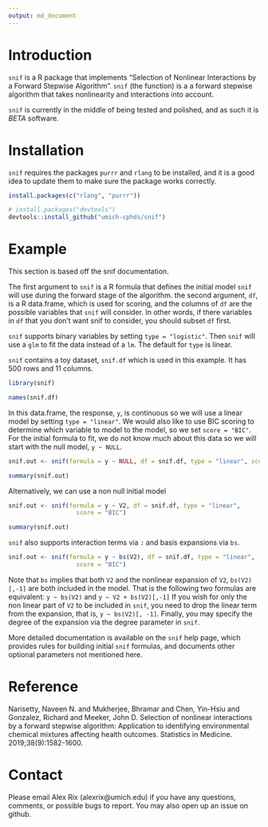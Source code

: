 ```yaml
---
output: md_document
---
```


# Introduction
`snif` is a R package that implements "Selection of Nonlinear Interactions by a
Forward Stepwise Algorithm". `snif` (the function) is a a forward stepwise
algorithm that takes nonlinearity and interactions into account.

`snif` is currently in the middle of being tested and polished, and as such it
is *BETA* software.

# Installation
`snif` requires the packages `purrr` and `rlang` to be installed, and it is a
good idea to update them to make sure the package works correctly.


```r
install.packages(c("rlang", "purrr"))

# install.packages("devtools")
devtools::install_github("umich-cphds/snif")
```
# Example
This section is based off the snif documentation.

The first argument to `snif` is a R formula that defines the initial model `snif`
will use during the forward stage of the algorithm. the second argument, `df`,
is a R data.frame, which is used for scoring, and the columns of `df` are the
possible variables that `snif` will consider. In other words, if there variables
in `df` that you don't want snif to consider, you should subset `df` first.

`snif` supports binary variables by setting `type = "logistic"`. Then `snif`
will use a `glm` to fit the data instead of a `lm`. The default for `type` is
linear.

`snif` contains a toy dataset, `snif.df` which is used in this example. It has
500 rows and 11 columns.

```r
library(snif)

names(snif.df)
```

In this data.frame, the response, `y`, is continuous so we will use a linear
model by setting `type = "linear"`. We would also like to use BIC scoring to
determine which variable to model to the model, so we set `score = "BIC"`. For
the initial formula to fit, we do not know much about this data so we will start
with the null model, `y ~ NULL`.

```r
snif.out <- snif(formula = y ~ NULL, df = snif.df, type = "linear", score = "BIC")

summary(snif.out)
```

Alternatively, we can use a non null initial model
```r
snif.out <- snif(formula = y ~ V2, df = snif.df, type = "linear",
                   score = "BIC")

summary(snif.out)
```

`snif` also supports interaction terms via `:` and basis expansions via `bs`.

```r
snif.out <- snif(formula = y ~ bs(V2), df = snif.df, type = "linear",
                   score = "BIC")
```
Note that `bs` implies that both `V2` and the nonlinear expansion of `V2`,
`bs(V2)[,-1]` are both included in the model. That is the following two
formulas are equivalent: `y ~ bs(V2)` and `y ~ V2 + bs(V2)[,-1]`
If you wish for only the non linear part of `V2` to be included in `snif`, you
need to drop the linear term from the expansion, that is, `y ~ bs(V2)[, -1]`.
Finally, you may specify the degree of the expansion via the degree parameter in
`snif`.

More detailed documentation is available on the `snif` help page, which
provides rules for building initial `snif` formulas, and documents other optional
parameters not mentioned here.

# Reference
Narisetty, Naveen N. and Mukherjee, Bhramar and Chen, Yin-Hsiu and Gonzalez,
Richard and Meeker, John D. Selection of nonlinear interactions by a
forward stepwise algorithm: Application to identifying environmental
chemical mixtures affecting health outcomes. Statistics in Medicine.
2019;38(9):1582-1600. \href{https://doi.org/10.1002/sim.8059}{10.1002/sim.8059}

# Contact
Please email Alex Rix (alexrix@umich.edu) if you have any questions,
comments, or possible bugs to report. You may also open up an issue on github.
